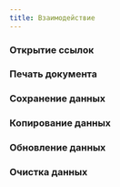 ```yaml
---
title: Взаимодействие
---
```


### Открытие ссылок
<Sandbox projectId="uxcomponents_actions_link" />

### Печать документа
<Sandbox projectId="uxcomponents_actions_print" />

### Сохранение данных
<Sandbox projectId="uxcomponents_actions_submit" />

### Копирование данных
<Sandbox projectId="uxcomponents_actions_copy" />

### Обновление данных
<Sandbox projectId="uxcomponents_actions_refresh" />

### Очистка данных
<Sandbox projectId="uxcomponents_actions_clear" />
